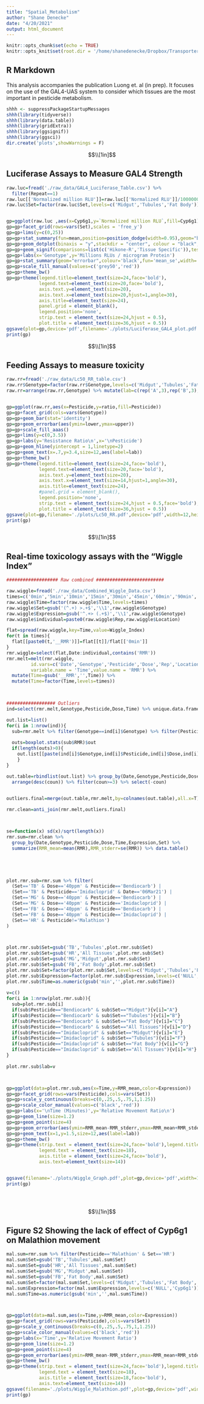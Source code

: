 ```yaml
---
title: "Spatial_Metabolism"
author: "Shane Denecke"
date: "4/20/2021"
output: html_document
---
```


```r
knitr::opts_chunk$set(echo = TRUE)
knitr::opts_knit$set(root.dir = '/home/shanedenecke/Dropbox/Transporter_PK/Cyp6g1_tissues/Publication_data')
```

## R Markdown

This analysis accompanies the publication Luong et. al (in prep). It focuses on the use of the GAL4-UAS system to consider which tissues are the most important in pesticide metabolism.

```r
shhh <- suppressPackageStartupMessages
shhh(library(tidyverse))
shhh(library(data.table))
shhh(library(gridExtra))
shhh(library(ggsignif))
shhh(library(ggsci))
dir.create('plots',showWarnings = F)
```

$$\\[1in]$$

## Luciferase Assays to Measure GAL4 Strength




```r

raw.luc=fread('./raw_data/GAL4_Luciferase_Table.csv') %>% 
  filter(Repeat==1)
raw.luc[['Normalized million RLU']]=raw.luc[['Normalized RLU']]/1000000
raw.luc$Set=factor(raw.luc$Set,levels=c('Midgut','Tubules','Fat Body'))


gp=ggplot(raw.luc ,aes(x=Cyp6g1,y=`Normalized million RLU`,fill=Cyp6g1))
gp=gp+facet_grid(rows=vars(Set),scales = 'free_y')
gp=gp+lims(y=c(0,25))
gp=gp+stat_summary(fun=mean,position=position_dodge(width=0.95),geom="bar")
gp=gp+geom_dotplot(binaxis = "y",stackdir = "center", colour = "black",fill='black',position = position_dodge(width = 0.5), dotsize = 1.5,binwidth = 1)
gp=gp+geom_signif(comparisons=list(c('Hikone-R','Tissue Specific')),test='t.test',y_position=20,tip_length=.2)
gp=gp+labs(x='Genotype',y='Millions RLUs / microgram Protein')
gp=gp+stat_summary(geom="errorbar",colour='black',fun='mean_se',width=.4,size=1)
gp=gp+scale_fill_manual(values=c('grey50','red'))
gp=gp+theme_bw()
gp=gp+theme(legend.title=element_text(size=24,face='bold'),
            legend.text=element_text(size=20,face='bold'),
            axis.text.y=element_text(size=20),
            axis.text.x=element_text(size=20,hjust=1,angle=30),
            axis.title=element_text(size=24),
            panel.grid = element_blank(),
            legend.position='none',
            strip.text = element_text(size=24,hjust = 0.5),
            plot.title = element_text(size=36,hjust = 0.5))
ggsave(plot=gp,device='pdf',filename='./plots/Luciferase_GAL4_plot.pdf',width=5,height=10)
print(gp)

```

$$\\[1in]$$

## Feeding Assays to measure toxicity




```r


raw.rr=fread('./raw_data/Lc50_RR_table.csv')
raw.rr$Genotype=factor(raw.rr$Genotype,levels=c('Midgut','Tubules','Fat Body','All Tissues'))
raw.rr=arrange(raw.rr,Genotype) %>% mutate(lab=c(rep('A',3),rep('B',3),rep('C',3),rep('D',3)))


gp=ggplot(raw.rr,aes(x=Pesticide,y=ratio,fill=Pesticide))
gp=gp+facet_grid(cols=vars(Genotype))
gp=gp+geom_bar(stat='identity')
gp=gp+geom_errorbar(aes(ymin=lower,ymax=upper))
gp=gp+scale_fill_aaas()
gp=gp+lims(y=c(0,3.5))
gp=gp+labs(y='Resistance Ratio\n',x='\nPesticide')
gp=gp+geom_hline(yintercept = 1,linetype=2)
gp=gp+geom_text(x=.7,y=3.4,size=12,aes(label=lab))
gp=gp+theme_bw()
gp=gp+theme(legend.title=element_text(size=24,face='bold'),
            legend.text=element_text(size=20,face='bold'),
            axis.text.y=element_text(size=20),
            axis.text.x=element_text(size=14,hjust=1,angle=30),
            axis.title=element_text(size=24),
            #panel.grid = element_blank(),
            legend.position='none',
            strip.text = element_text(size=24,hjust = 0.5,face='bold'),
            plot.title = element_text(size=36,hjust = 0.5))
ggsave(plot=gp,filename='./plots/Lc50_RR.pdf',device='pdf',width=12,height=6)
print(gp)



```

$$\\[1in]$$

## Real-time toxicology assays with the "Wiggle Index"


```r



################### Raw combined #########################

raw.wiggle=fread('./raw_data/Combined_Wiggle_Data.csv')
times=c('0min','5min','10min','15min','30min','45min','60min','90min','120min')
raw.wiggle$Time=factor(raw.wiggle$Time,levels=times)
raw.wiggle$Set=gsub('(^.+) >.+$','\\1',raw.wiggle$Genotype)
raw.wiggle$Expression=gsub('^.+> (.+$)','\\1',raw.wiggle$Genotype)
raw.wiggle$individual=paste0(raw.wiggle$Rep,raw.wiggle$Location)

flat=spread(raw.wiggle,key=Time,value=Wiggle_Index)
for(t in times){
  flat[[paste0(t,'__RMR')]]=flat[[t]]/flat[['0min']]
}
rmr.wiggle=select(flat,Date:individual,contains('RMR'))
rmr.melt=melt(rmr.wiggle,
         id.vars=c('Date','Genotype','Pesticide','Dose','Rep','Location','Set','individual','Expression'),
         variable.name = 'Time',value.name = 'RMR') %>% 
  mutate(Time=gsub('__RMR','',Time)) %>%
  mutate(Time=factor(Time,levels=times))
           


################## Outliers
ind=select(rmr.melt,Genotype,Pesticide,Dose,Time) %>% unique.data.frame

out.list=list()
for(i in 1:nrow(ind)){
  sub=rmr.melt %>% filter(Genotype==ind[i]$Genotype) %>% filter(Pesticide==ind[i]$Pesticide) %>% filter(Dose==ind[i]$Dose) %>% filter(Time==ind[i]$Time)
  
  outs=boxplot.stats(sub$RMR)$out
  if(length(outs)>0){
    out.list[[paste(ind[i]$Genotype,ind[i]$Pesticide,ind[i]$Dose,ind[i]$Time)]]=sub %>% filter(RMR==outs)
    }
}

out.table=rbindlist(out.list) %>% group_by(Date,Genotype,Pesticide,Dose,individual) %>% summarize(coun=n()) %>% 
  arrange(desc(coun)) %>% filter(coun>=3) %>% select(-coun)
  

outliers.final=merge(out.table,rmr.melt,by=colnames(out.table),all.x=T)

rmr.clean=anti_join(rmr.melt,outliers.final)



se=function(x) sd(x)/sqrt(length(x))
rmr.sum=rmr.clean %>% 
  group_by(Date,Genotype,Pesticide,Dose,Time,Expression,Set) %>% 
  summarize(RMR_mean=mean(RMR),RMR_stderr=se(RMR)) %>% data.table()





plot.rmr.sub=rmr.sum %>% filter(
  (Set=='TB' & Dose=='40ppm' & Pesticide=='Bendiocarb') |
  (Set=='TB' & Pesticide=='Imidacloprid' & Date=='06Mar21') |
  (Set=='MG' & Dose=='40ppm' & Pesticide=='Bendiocarb') |
  (Set=='MG' & Dose=='40ppm' & Pesticide=='Imidacloprid') |
  (Set=='FB' & Dose=='40ppm' & Pesticide=='Bendiocarb') |
  (Set=='FB' & Dose=='40ppm' & Pesticide=='Imidacloprid') | 
  (Set=='HR' & Pesticide!='Malathion')
)



plot.rmr.sub$Set=gsub('TB','Tubules',plot.rmr.sub$Set)
plot.rmr.sub$Set=gsub('HR','All Tissues',plot.rmr.sub$Set)
plot.rmr.sub$Set=gsub('MG','Midgut',plot.rmr.sub$Set)
plot.rmr.sub$Set=gsub('FB','Fat Body',plot.rmr.sub$Set)
plot.rmr.sub$Set=factor(plot.rmr.sub$Set,levels=c('Midgut','Tubules','Fat Body','All Tissues'))
plot.rmr.sub$Expression=factor(plot.rmr.sub$Expression,levels=c('NULL','Cyp6g1'))
plot.rmr.sub$Time=as.numeric(gsub('min','',plot.rmr.sub$Time))
                    
v=c()
for(i in 1:nrow(plot.rmr.sub)){
  sub=plot.rmr.sub[i]
  if(sub$Pesticide=="Bendiocarb" & sub$Set=="Midgut"){v[i]="A"}
  if(sub$Pesticide=="Bendiocarb" & sub$Set=="Tubules"){v[i]="B"}
  if(sub$Pesticide=="Bendiocarb" & sub$Set=="Fat Body"){v[i]="C"}
  if(sub$Pesticide=="Bendiocarb" & sub$Set=="All Tissues"){v[i]="D"}
  if(sub$Pesticide=="Imidacloprid" & sub$Set=="Midgut"){v[i]="E"}
  if(sub$Pesticide=="Imidacloprid" & sub$Set=="Tubules"){v[i]="F"}
  if(sub$Pesticide=="Imidacloprid" & sub$Set=="Fat Body"){v[i]="G"}
  if(sub$Pesticide=="Imidacloprid" & sub$Set=="All Tissues"){v[i]="H"}
}
  
plot.rmr.sub$lab=v



gp=ggplot(data=plot.rmr.sub,aes(x=Time,y=RMR_mean,color=Expression))
gp=gp+facet_grid(rows=vars(Pesticide),cols=vars(Set))
gp=gp+scale_y_continuous(breaks=c(0,.25,.5,.75,1,1.25))
gp=gp+scale_color_manual(values=c('black','red'))
gp=gp+labs(x='\nTime (Minutes)',y='Relative Movement Ratio\n')
gp=gp+geom_line(size=1.2)
gp=gp+geom_point(size=4)
gp=gp+geom_errorbar(aes(ymin=RMR_mean-RMR_stderr,ymax=RMR_mean+RMR_stderr))
gp=gp+geom_text(x=1,y=1.5,size=12,aes(label=lab))
gp=gp+theme_bw()
gp=gp+theme(strip.text = element_text(size=24,face='bold'),legend.title = element_text(size=24,face='bold'),
            legend.text = element_text(size=18),
            axis.title = element_text(size=24,face='bold'),
            axis.text=element_text(size=14))


ggsave(filename='./plots/Wiggle_Graph.pdf',plot=gp,device='pdf',width=15,height=10)
print(gp)





```
$$\\[1in]$$

## Figure S2 Showing the lack of effect of Cyp6g1 on Malathion movement



```r


mal.sum=rmr.sum %>% filter(Pesticide=='Malathion' & Set=='HR')
mal.sum$Set=gsub('TB','Tubules',mal.sum$Set)
mal.sum$Set=gsub('HR','All Tissues',mal.sum$Set)
mal.sum$Set=gsub('MG','Midgut',mal.sum$Set)
mal.sum$Set=gsub('FB','Fat Body',mal.sum$Set)
mal.sum$Set=factor(mal.sum$Set,levels=c('Midgut','Tubules','Fat Body','All Tissues'))
mal.sum$Expression=factor(mal.sum$Expression,levels=c('NULL','Cyp6g1'))
mal.sum$Time=as.numeric(gsub('min','',mal.sum$Time))



gp=ggplot(data=mal.sum,aes(x=Time,y=RMR_mean,color=Expression))
gp=gp+facet_grid(rows=vars(Pesticide),cols=vars(Set))
gp=gp+scale_y_continuous(breaks=c(0,.25,.5,.75,1,1.25))
gp=gp+scale_color_manual(values=c('black','red'))
gp=gp+labs(x='Time',y='Relative Movement Ratio')
gp=gp+geom_line(size=1.2)
gp=gp+geom_point(size=4)
gp=gp+geom_errorbar(aes(ymin=RMR_mean-RMR_stderr,ymax=RMR_mean+RMR_stderr))
gp=gp+theme_bw()
gp=gp+theme(strip.text = element_text(size=24,face='bold'),legend.title = element_text(size=24,face='bold'),
            legend.text = element_text(size=18),
            axis.title = element_text(size=18,face='bold'),
            axis.text=element_text(size=14))
ggsave(filename='./plots/Wiggle_Malathion.pdf',plot=gp,device='pdf',width=8,height=5)
print(gp)


```

